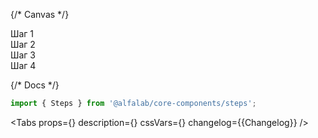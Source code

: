 

<Meta title='Components/Steps' component={Steps} id='Steps' />

{/* Canvas */}

<Story name='Steps'>
    <Steps
        activeStep={number('activeStep', 1)}
        defaultActiveStep={number('defaultActiveStep', 2)}
        isVerticalAlign={boolean('isVerticalAlign', false)}
        ordered={boolean('ordered', false)}
        interactive={boolean('interactive', true)}
    >
        <div>Шаг 1</div>
        <div>Шаг 2</div>
        <div>Шаг 3</div>
        <div>Шаг 4</div>
    </Steps>
</Story>

{/* Docs */}

<ComponentHeader
    name='Steps'
    design='https://www.figma.com/file/cdNnkh2QdxuvYLrBm4cubM/Web-%3A%3A-Core-Default-Components?type=design&node-id=101204%3A117641&mode=design&t=Itgzojk9BOtPqYkS-1'
/>

```jsx
import { Steps } from '@alfalab/core-components/steps';
```

<Tabs
    props={<ArgsTable of={StepsTS} />}
    description={<Description />}
    cssVars={<CssVars css={styles} />}
    changelog={<Markdown>{Changelog}</Markdown>}
/>
